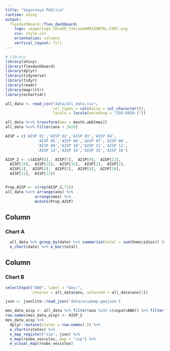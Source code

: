 ```yaml
---
title: "Segurança Pública"
runtime: shiny
output:
  flexdashboard::flex_dashboard:
    logo: image/logo_CDnaEP_[VersaoHORIZONTAL-COR].png
    css: style.css
    orientation: columns
    vertical_layout: fill
---
```


```r
# Library
library(shiny)
library(flexdashboard)
library(dplyr)
library(tidyverse)
library(tidyr)
library(readr)  
library(magrittr)
library(echarts4r)

all_data <- read_csv("data/all_data.csv", 
                     col_types = cols(aisp = col_character()), 
                     locale = locale(encoding = "ISO-8859-1"))

all_data %<>% transform(mes = month.abb[mes])
all_data %<>% filter(ano < 2020)

AISP = c('AISP 01','AISP 02','AISP 03','AISP 04',
              'AISP 05','AISP 06','AISP 07','AISP 08',
              'AISP 09','AISP 10','AISP 11','AISP 12',
              'AISP 13','AISP 14','AISP 15','AISP 16')

AISP_2 <- c(AISP[6],  AISP[7],  AISP[9],  AISP[12],
  AISP[14],  AISP[15],  AISP[16],  AISP[1],  AISP[2],
  AISP[3],  AISP[4],  AISP[5],  AISP[8],  AISP[10],
  AISP[11],  AISP[13])


Prop_AISP <- c(rep(AISP_2,72))
all_data %<>% arrange(ano) %>%
             arrange(mes) %>%
             mutate(Prop_AISP)

```

Column {data-width=550}
-----------------------------------------------------------------------




### Chart A

```r

  all_data %>% group_by(date) %>% summarise(total = sum(homicidios)) %>%
  e_chart(date) %>% e_bar(total)

```


Column {data-width=450}
-----------------------------------------------------------------------

### Chart B

```r
selectInput("ANO", label = "Ano:",
            choices = all_data$ano, selected = all_data$ano[1])
```

```r
json <- jsonlite::read_json('data/aispmap.geojson')

mes_data_aisp <- all_data %>% filter(ano %in% c(input$ANO)) %>% filter(mes %in% c("Jan")) 
row.names(mes_data_aisp) <- AISP_2
mes_data_aisp %>% 
  dplyr::mutate(states = row.names(.)) %>%
  e_charts(states) %>%
  e_map_register("ssp", json) %>%
  e_map(roubo_veiculos, map = "ssp") %>%
  e_visual_map(roubo_veiculos)


```
